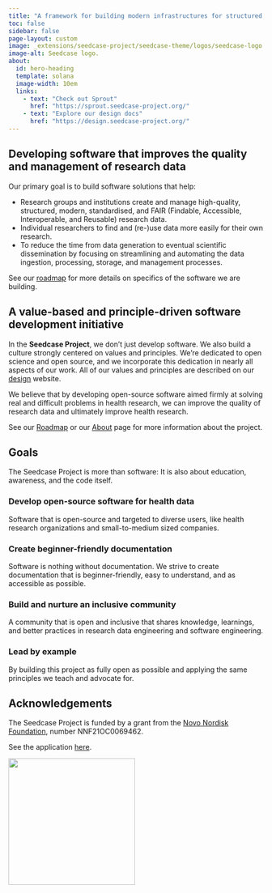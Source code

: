 ```yaml
---
title: "A framework for building modern infrastructures for structured, standardised, and FAIR research data"
toc: false
sidebar: false
page-layout: custom
image: _extensions/seedcase-project/seedcase-theme/logos/seedcase-logo.svg
image-alt: Seedcase logo.
about:
  id: hero-heading
  template: solana
  image-width: 10em
  links:
    - text: "Check out Sprout"
      href: "https://sprout.seedcase-project.org/"
    - text: "Explore our design docs"
      href: "https://design.seedcase-project.org/"
---
```


:::: landing-page-block
::: {#hero-heading}
:::
::::

::::: hero-banner
:::: landing-page-block
::: hero-text
## Developing software that improves the quality and management of research data

Our primary goal is to build software solutions that help:

-   Research groups and institutions create and manage high-quality,
    structured, modern, standardised, and FAIR (Findable, Accessible,
    Interoperable, and Reusable) research data.
-   Individual researchers to find and
    (re-)use data more easily for their own research.
-   To reduce the time from data generation to eventual scientific
    dissemination by focusing on streamlining and automating the data
    ingestion, processing, storage, and management processes.

See our [roadmap](/roadmap/index.qmd) for more details on specifics of
the software we are building.

## A value-based and principle-driven software development initiative

In the **Seedcase Project**, we don't just develop software. We also
build a culture strongly centered on values and principles. We're
dedicated to open science and open source, and we incorporate this
dedication in nearly all aspects of our work. All of our values and
principles are described on our
[design](https://design.seedcase-project.org/) website.

We believe that by developing open-source software aimed firmly at
solving real and difficult problems in health research, we can improve
the quality of research data and ultimately improve health research.

See our [Roadmap](/roadmap/index.qmd) or our [About](about/index.qmd)
page for more information about the project.
:::
::::
:::::

::: landing-page-block
## Goals

The Seedcase Project is more than software: It is also about education,
awareness, and the code itself.

### Develop open-source software for health data

Software that is open-source and targeted to diverse users, like health
research organizations and small-to-medium sized companies.

### Create beginner-friendly documentation

Software is nothing without documentation. We strive to create
documentation that is beginner-friendly, easy to understand, and as
accessible as possible.

### Build and nurture an inclusive community

A community that is open and inclusive that shares knowledge, learnings,
and better practices in research data engineering and software
engineering.

### Lead by example

By building this project as fully open as possible and applying the same
principles we teach and advocate for.
:::

:::::::: hero-banner
::::::: landing-page-block
:::::: hero-text
## Acknowledgements {#acknowledgements}

::::: {layout="[70, 30]"}
::: {#acknowledgements-left}
The Seedcase Project is funded by a grant from the [Novo Nordisk
Foundation](https://novonordiskfonden.dk/en/), number NNF21OC0069462.

See the application
[here](https://seedcase-project.org/about/history/nnf-application).
:::

::: {#acknowledgements-right}
![](_extensions/seedcase-project/seedcase-theme/logos/nnf-logo.png){fig-alt="The Novo Nordisk Foundation logo"
width="250px" fig-align="right"}
:::
:::::
::::::
:::::::
::::::::
